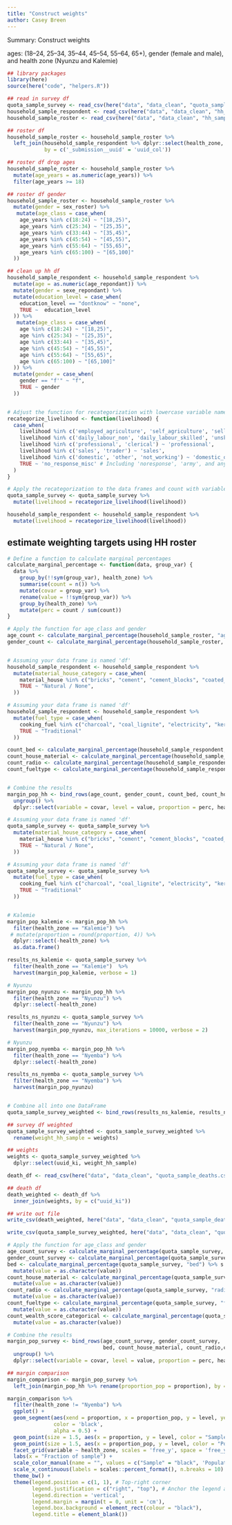 ```yaml
---
title: "Construct weights"
author: Casey Breen
---
```


Summary: Construct weights 


ages: (18–24, 25–34, 35–44, 45–54, 55–64, 65+), gender (female and male), and health zone (Nyunzu and Kalemie)


```r
## library packages 
library(here)
source(here("code", "helpers.R"))
```



```r
## read in survey df
quota_sample_survey <- read_csv(here("data", "data_clean", "quota_sample_survey.csv"))
household_sample_respondent <- read_csv(here("data", "data_clean", "hh_sample_respondent.csv"))
household_sample_roster <- read_csv(here("data", "data_clean", "hh_sample_roster.csv"))
```


```r
## roster df 
household_sample_roster <- household_sample_roster %>% 
  left_join(household_sample_respondent %>% dplyr::select(health_zone, uuid_col), 
            by = c('_submission__uuid' = 'uuid_col')) 

## roster df drop ages 
household_sample_roster <- household_sample_roster %>% 
  mutate(age_years = as.numeric(age_years)) %>% 
  filter(age_years >= 18)

## roster df gender 
household_sample_roster <- household_sample_roster %>% 
  mutate(gender = sex_roster) %>% 
   mutate(age_class = case_when(
    age_years %in% c(18:24) ~ "[18,25)",
    age_years %in% c(25:34) ~ "[25,35)",
    age_years %in% c(33:44) ~ "[35,45)",
    age_years %in% c(45:54) ~ "[45,55)",
    age_years %in% c(55:64) ~ "[55,65)",
    age_years %in% c(65:100) ~ "[65,100]"
  ))
```

```r
## clean up hh df 
household_sample_respondent <- household_sample_respondent %>% 
  mutate(age = as.numeric(age_repondant)) %>% 
  mutate(gender = sexe_repondant) %>% 
  mutate(education_level = case_when(
    education_level == "dontknow" ~ "none",
    TRUE ~  education_level
  )) %>% 
   mutate(age_class = case_when(
    age %in% c(18:24) ~ "[18,25)",
    age %in% c(25:34) ~ "[25,35)",
    age %in% c(33:44) ~ "[35,45)",
    age %in% c(45:54) ~ "[45,55)",
    age %in% c(55:64) ~ "[55,65)",
    age %in% c(65:100) ~ "[65,100]"
  )) %>% 
  mutate(gender = case_when(
    gender == "f'" ~ "f",
    TRUE ~ gender
  ))


# Adjust the function for recategorization with lowercase variable names and without dashes
recategorize_livelihood <- function(livelihood) {
  case_when(
    livelihood %in% c('employed_agriculture', 'self_agriculture', 'sell_anim_prod') ~ 'agriculture',
    livelihood %in% c('daily_labour_non', 'daily_labour_skilled', 'unskilled', 'skilled') ~ 'labor',
    livelihood %in% c('professional', 'clerical') ~ 'professional',
    livelihood %in% c('sales', 'trader') ~ 'sales',
    livelihood %in% c('domestic', 'other', 'not_working') ~ 'domestic_other',
    TRUE ~ 'no_response_misc' # Including 'noresponse', 'army', and any others not explicitly listed
  )
}

# Apply the recategorization to the data frames and count with variable names in lowercase
quota_sample_survey <- quota_sample_survey %>%
  mutate(livelihood = recategorize_livelihood(livelihood)) 

household_sample_respondent <- household_sample_respondent %>%
  mutate(livelihood = recategorize_livelihood(livelihood)) 
```


## estimate weighting targets using HH roster 


```r
# Define a function to calculate marginal percentages
calculate_marginal_percentage <- function(data, group_var) {
  data %>%
    group_by(!!sym(group_var), health_zone) %>%
    summarise(count = n()) %>%
    mutate(covar = group_var) %>%
    rename(value = !!sym(group_var)) %>%
    group_by(health_zone) %>%
    mutate(perc = count / sum(count))
}

# Apply the function for age_class and gender
age_count <- calculate_marginal_percentage(household_sample_roster, "age_class")
gender_count <- calculate_marginal_percentage(household_sample_roster, "gender")


# Assuming your data frame is named 'df'
household_sample_respondent <- household_sample_respondent %>%
  mutate(material_house_category = case_when(
    material_house %in% c("bricks", "cement", "cement_blocks", "coated_adobe") ~ "Manufactured",
    TRUE ~ "Natural / None",
  ))

# Assuming your data frame is named 'df'
household_sample_respondent <- household_sample_respondent %>%
  mutate(fuel_type = case_when(
    cooking_fuel %in% c("charcoal", "coal_lignite", "electricity", "kerosene") ~ "Modern",
    TRUE ~ "Traditional"
  ))

count_bed <- calculate_marginal_percentage(household_sample_respondent, "bed")
count_house_material <- calculate_marginal_percentage(household_sample_respondent, "material_house_category")
count_radio <- calculate_marginal_percentage(household_sample_respondent, "radio")
count_fueltype <- calculate_marginal_percentage(household_sample_respondent, "fuel_type")


# Combine the results
margin_pop_hh <- bind_rows(age_count, gender_count, count_bed, count_house_material, count_radio, count_fueltype) %>%
  ungroup() %>%
  dplyr::select(variable = covar, level = value, proportion = perc, health_zone)
```


```r
# Assuming your data frame is named 'df'
quota_sample_survey <- quota_sample_survey %>%
  mutate(material_house_category = case_when(
    material_house %in% c("bricks", "cement", "cement_blocks", "coated_adobe") ~ "Manufactured",
    TRUE ~ "Natural / None",
  ))

# Assuming your data frame is named 'df'
quota_sample_survey <- quota_sample_survey %>%
  mutate(fuel_type = case_when(
    cooking_fuel %in% c("charcoal", "coal_lignite", "electricity", "kerosene") ~ "Modern",
    TRUE ~ "Traditional"
  ))


# Kalemie
margin_pop_kalemie <- margin_pop_hh %>% 
  filter(health_zone == "Kalemie") %>%
 # mutate(proportion = round(proportion, 4)) %>% 
  dplyr::select(-health_zone) %>% 
  as.data.frame()

results_ns_kalemie <- quota_sample_survey %>% 
  filter(health_zone == "Kalemie")  %>% 
  harvest(margin_pop_kalemie, verbose = 1)

# Nyunzu
margin_pop_nyunzu <- margin_pop_hh %>% 
  filter(health_zone == "Nyunzu") %>%
  dplyr::select(-health_zone) 

results_ns_nyunzu <- quota_sample_survey %>% 
  filter(health_zone == "Nyunzu") %>% 
  harvest(margin_pop_nyunzu, max_iterations = 10000, verbose = 2)

# Nyunzu
margin_pop_nyemba <- margin_pop_hh %>% 
  filter(health_zone == "Nyemba") %>%
  dplyr::select(-health_zone)

results_ns_nyemba <- quota_sample_survey %>% 
  filter(health_zone == "Nyemba") %>% 
  harvest(margin_pop_nyunzu)


# Combine all into one DataFrame
quota_sample_survey_weighted <- bind_rows(results_ns_kalemie, results_ns_nyunzu, results_ns_nyemba) 

## survey df weighted 
quota_sample_survey_weighted <- quota_sample_survey_weighted %>% 
  rename(weight_hh_sample = weights)
```


```r
## weights 
weights <- quota_sample_survey_weighted %>% 
  dplyr::select(uuid_ki, weight_hh_sample)

death_df <- read_csv(here("data", "data_clean", "quota_sample_deaths.csv"))

## death df 
death_weighted <- death_df %>% 
  inner_join(weights, by = c("uuid_ki"))

## write out file 
write_csv(death_weighted, here("data", "data_clean", "quota_sample_deaths.csv"))
```


```r
write_csv(quota_sample_survey_weighted, here("data", "data_clean", "quota_sample_survey_weighted.csv"))

```







```r
# Apply the function for age_class and gender
age_count_survey <- calculate_marginal_percentage(quota_sample_survey, group_var = "age_class")
gender_count_survey <- calculate_marginal_percentage(quota_sample_survey, "gender")
bed <- calculate_marginal_percentage(quota_sample_survey, "bed") %>% s
  mutate(value = as.character(value))
count_house_material <- calculate_marginal_percentage(quota_sample_survey, "material_house_category") %>% 
  mutate(value = as.character(value))
count_radio <- calculate_marginal_percentage(quota_sample_survey, "radio") %>% 
  mutate(value = as.character(value))
count_fueltype <- calculate_marginal_percentage(quota_sample_survey, "fuel_type") %>% 
  mutate(value = as.character(value))
count_wealth_score_categorical <- calculate_marginal_percentage(quota_sample_survey, "wealth_score_categorical") %>% 
  mutate(value = as.character(value))

# Combine the results
margin_pop_survey <- bind_rows(age_count_survey, gender_count_survey,
                               bed, count_house_material, count_radio,count_fueltype, as.character ) %>%
  ungroup() %>%
  dplyr::select(variable = covar, level = value, proportion = perc, health_zone)

## margin comparison
margin_comparison <- margin_pop_survey %>%
  left_join(margin_pop_hh %>% rename(proportion_pop = proportion), by = c("variable", "level", "health_zone"))

margin_comparison %>% 
  filter(health_zone != "Nyemba") %>%
  ggplot() +
  geom_segment(aes(xend = proportion, x = proportion_pop, y = level, yend = level),
               color = 'black',
               alpha = 0.5) +
  geom_point(size = 1.5, aes(x = proportion, y = level, color = "Sample")) +  # Color inside aes
  geom_point(size = 1.5, aes(x = proportion_pop, y = level, color = "Population")) +  # Color inside aes
  facet_grid(variable ~ health_zone, scales = 'free_y', space = 'free_y', switch = 'y') +
  labs(x = "Fraction of sample") +
  scale_color_manual(name = "", values = c("Sample" = "black", 'Population' = "red")) +
  scale_x_continuous(labels = scales::percent_format(), n.breaks = 10) +
  theme_bw() +
  theme(legend.position = c(1, 1), # Top-right corner
        legend.justification = c("right", "top"), # Anchor the legend at its top-right
        legend.direction = 'vertical',
        legend.margin = margin(t = 0, unit = 'cm'),
        legend.box.background = element_rect(colour = "black"),
        legend.title = element_blank())
```


